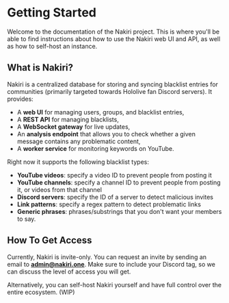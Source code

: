 
# Getting Started

Welcome to the documentation of the Nakiri project. This is where you'll be able
to find instructions about how to use the Nakiri web UI and API, as well as how
to self-host an instance.

## What is Nakiri?

Nakiri is a centralized database for storing and syncing blacklist entries for
communities (primarily targeted towards Hololive fan Discord servers). It
provides:

- A **web UI** for managing users, groups, and blacklist entries,
- A **REST API** for managing blacklists,
- A **WebSocket gateway** for live updates,
- An **analysis endpoint** that allows you to check whether a given message
  contains any problematic content,
- A **worker service** for monitoring keywords on YouTube.

Right now it supports the following blacklist types:

- **YouTube videos**: specify a video ID to prevent people from posting it
- **YouTube channels**: specify a channel ID to prevent people from posting it,
  or videos from that channel
- **Discord servers**: specify the ID of a server to detect malicious invites
- **Link patterns**: specify a regex pattern to detect problematic links
- **Generic phrases**: phrases/substrings that you don't want your members to
  say.

## How To Get Access

Currently, Nakiri is invite-only. You can request an invite by sending an email
to **admin@nakiri.one**. Make sure to include your Discord tag, so we can
discuss the level of access you will get.

Alternatively, you can self-host Nakiri yourself and have full control over the
entire ecosystem. (WIP)

